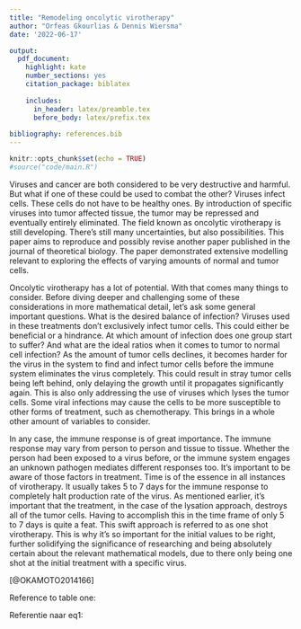 ```yaml
---
title: "Remodeling oncolytic virotherapy"
author: "Orfeas Gkourlias & Dennis Wiersma"
date: '2022-06-17'

output: 
  pdf_document: 
    highlight: kate
    number_sections: yes
    citation_package: biblatex
    
    includes: 
      in_header: latex/preamble.tex
      before_body: latex/prefix.tex
      
bibliography: references.bib
---
```


```r
knitr::opts_chunk$set(echo = TRUE)
#source("code/main.R")
```

\newpage
\section{Introduction}

Viruses and cancer are both considered to be very destructive and harmful. But what if one of these could be used to combat the other? Viruses infect cells. These cells do not have to be healthy ones. By introduction of specific viruses into tumor affected tissue, the tumor may be repressed and eventually entirely eliminated. The field known as oncolytic virotherapy is still developing. There's still many uncertainties, but also possibilities. This paper aims to reproduce and possibly revise another paper published in the journal of theoretical biology. The paper demonstrated extensive modelling relevant to exploring the effects of varying amounts of normal and tumor cells.

Oncolytic virotherapy has a lot of potential. With that comes many things to consider. Before diving deeper and challenging some of these considerations in more mathematical detail, let's ask some general important questions. What is the desired balance of infection? Viruses used in these treatments don't exclusively infect tumor cells. This could either be beneficial or a hindrance. At which amount of infection does one group start to suffer? And what are the ideal ratios when it comes to tumor to normal cell infection? As the amount of tumor cells declines, it becomes harder for the virus in the system to find and infect tumor cells before the immune system eliminates the virus completely. This could result in stray tumor cells being left behind, only delaying the growth until it propagates significantly again. This is also only addressing the use of viruses which lyses the tumor cells. Some viral infections may cause the cells to be more susceptible to other forms of treatment, such as chemotherapy. This brings in a whole other amount of variables to consider.

In any case, the immune response is of great importance. The immune response may vary from person to person and tissue to tissue. Whether the person had been exposed to a virus before, or the immune system engages an unknown pathogen mediates different responses too. It's important to be aware of those factors in treatment. Time is of the essence in all instances of virotherapy. It usually takes 5 to 7 days for the immune response to completely halt production rate of the virus. As mentioned earlier, it's important that the treatment, in the case of the lysation approach, destroys all of the tumor cells. Having to accomplish this in the time frame of only 5 to 7 days is quite a feat. This swift approach is referred to as one shot virotherapy. This is why it's so important for the initial values to be right, further solidifying the significance of researching and being absolutely certain about the relevant mathematical models, due to there only being one shot at the initial treatment with a specific virus.

\newpage

\section{Methods}

[@OKAMOTO2014166]

\subsection{Variables}

\begin{table}[h]
\begin{tabular}{ |l||l|l|  }
  \hline
  \textbf{Variable} & \textbf{Explanation} & \textbf{Unit} \\
  \hline
  \hline
  $t$ & Time & hr\textsuperscript{-1} \\
  \hline
  $H$ & Normal (Healthy) cell type & - \\
  \hline
  $C$ & Tumour (Cancerous) cell type & - \\
  \hline
  $H_S$ & Normal cell that is susceptible & - \\
  \hline
  $H_I$ & Normal cell that is infected & - \\
  \hline
  $C_S$ & Tumour cell that is susceptible & - \\
  \hline
  $C_I$ & Tumour cell that is infected & - \\
  \hline
  $K_H$ & Carrying capacity of normal cells & cells \\
  \hline
  $K_C$ & Carrying capacity of tumour cells & cells \\
  \hline
  $\beta_H$ & Infection rate of normal cells & viruses cell\textsuperscript{-1} hr\textsuperscript{-1}\\
  \hline
  $\beta_C$ & Infection rate of tumour cells & viruses cell\textsuperscript{-1} hr\textsuperscript{-1} \\
  \hline
  $\lambda_H$ & Lysing rate of normal cells & cell\textsuperscript{-1} hr\textsuperscript{-1} \\
  \hline
  $\lambda_C$ & Lysing rate of tumour cells & cell\textsuperscript{-1} hr\textsuperscript{-1}\\
  \hline
  $b_{H}$ & Burst size of normal cells & - \\
  \hline
  $b_C$ & Burst size of tumour cells & - \\
  \hline
  $r_H$ & Per-capita growth rate of normal cells & hr\textsuperscript{-1}\\
  \hline
  $r_C$ & Per-capita growth rate of tumour cells & hr\textsuperscript{-1}\\
  \hline
  $\omega$ & Rate of neutralisation by innate immune response & virus\textsuperscript{-1} hr\textsuperscript{-1}\\
  \hline
  $v$ & Virions & - \\
  \hline
\end{tabular}
\caption{All variables and their respective explanations}
\label{table:vars}
\end{table}

Reference to table one: \ref{table:vars}

\subsection{Formulas}

\subsubsection{Normal susceptible cell count}
\begin{equation} \label{eq:dHs} 
  \frac{dH_{S}}{dt} = r_H H_S (1 - \frac{(H_S + H_I)}{K_H}) - H_S \beta_H v
\end{equation}

\subsubsection{Tumour susceptible cell count}
\begin{equation} \label{eq:dCs} 
  \frac{dC_S}{dt} = r_C C_S (1 - \frac{(C_S + C_I)}{K_C}) - C_S \beta_C v
\end{equation}

\subsubsection{Normal infected cell count}
\begin{equation} \label{eq:dHI} 
  \frac{dH_I}{dt} = \beta_H H_S v - \lambda_H H_I
\end{equation}

\subsubsection{Tumour infected cell count}
\begin{equation} \label{eq:dCI} 
  \frac{dC_I}{dt} = \beta_C C_S v - \lambda_C C_I
\end{equation}

\subsubsection{Virion count}
\begin{equation} \label{eq:dv} 
  \frac{dv}{dt} = b_C \lambda_C C_I + b_H b_C \lambda_H H_I - \beta_H H_S v - \beta_C C_S - \omega v
\end{equation}

Referentie naar eq1: \eqref{eq:dHs}

\newpage

\section{Results}

\newpage

\section{Discussion}

\newpage

\section{Conclusion}

\newpage

\section{Bibliography}
